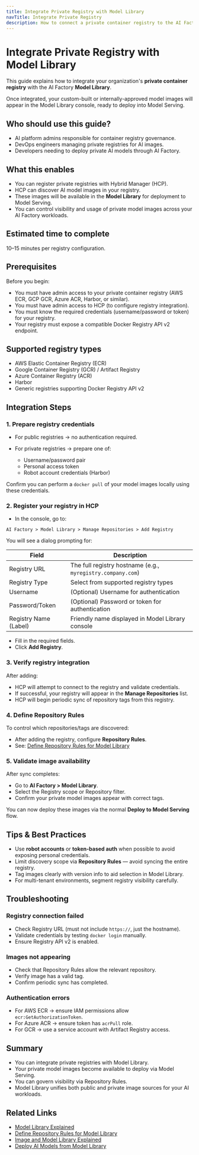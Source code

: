 ```yaml
---
title: Integrate Private Registry with Model Library
navTitle: Integrate Private Registry
description: How to connect a private container registry to the AI Factory Model Library to enable the use of your own model images.
---
```


# Integrate Private Registry with Model Library

This guide explains how to integrate your organization's **private container registry** with the AI Factory **Model Library**.

Once integrated, your custom-built or internally-approved model images will appear in the Model Library console, ready to deploy into Model Serving.

## Who should use this guide?

-   AI platform admins responsible for container registry governance.
-   DevOps engineers managing private registries for AI images.
-   Developers needing to deploy private AI models through AI Factory.

## What this enables

-   You can register private registries with Hybrid Manager (HCP).
-   HCP can discover AI model images in your registry.
-   These images will be available in the **Model Library** for deployment to Model Serving.
-   You can control visibility and usage of private model images across your AI Factory workloads.

## Estimated time to complete

10–15 minutes per registry configuration.

## Prerequisites

Before you begin:

-   You must have admin access to your private container registry (AWS ECR, GCP GCR, Azure ACR, Harbor, or similar).
-   You must have admin access to HCP (to configure registry integration).
-   You must know the required credentials (username/password or token) for your registry.
-   Your registry must expose a compatible Docker Registry API v2 endpoint.

## Supported registry types

-   AWS Elastic Container Registry (ECR)
-   Google Container Registry (GCR) / Artifact Registry
-   Azure Container Registry (ACR)
-   Harbor
-   Generic registries supporting Docker Registry API v2

## Integration Steps

### 1. Prepare registry credentials

-   For public registries → no authentication required.
-   For private registries → prepare one of:

    -   Username/password pair
    -   Personal access token
    -   Robot account credentials (Harbor)

Confirm you can perform a `docker pull` of your model images locally using these credentials.

### 2. Register your registry in HCP

-   In the console, go to:

`AI Factory > Model Library > Manage Repositories > Add Registry`

You will see a dialog prompting for:

| Field                 | Description                                                 |
| --------------------- | ----------------------------------------------------------- |
| Registry URL          | The full registry hostname (e.g., `myregistry.company.com`) |
| Registry Type         | Select from supported registry types                        |
| Username              | (Optional) Username for authentication                      |
| Password/Token        | (Optional) Password or token for authentication             |
| Registry Name (Label) | Friendly name displayed in Model Library console            |

-   Fill in the required fields.
-   Click **Add Registry**.

### 3. Verify registry integration

After adding:

-   HCP will attempt to connect to the registry and validate credentials.
-   If successful, your registry will appear in the **Manage Repositories** list.
-   HCP will begin periodic sync of repository tags from this registry.

### 4. Define Repository Rules

To control which repositories/tags are discovered:

-   After adding the registry, configure **Repository Rules**.
-   See: [Define Repository Rules for Model Library](define-repository-rules)

### 5. Validate image availability

After sync completes:

-   Go to **AI Factory > Model Library**.
-   Select the Registry scope or Repository filter.
-   Confirm your private model images appear with correct tags.

You can now deploy these images via the normal **Deploy to Model Serving** flow.

## Tips & Best Practices

-   Use **robot accounts** or **token-based auth** when possible to avoid exposing personal credentials.
-   Limit discovery scope via **Repository Rules** — avoid syncing the entire registry.
-   Tag images clearly with version info to aid selection in Model Library.
-   For multi-tenant environments, segment registry visibility carefully.

## Troubleshooting

### Registry connection failed

-   Check Registry URL (must not include `https://`, just the hostname).
-   Validate credentials by testing `docker login` manually.
-   Ensure Registry API v2 is enabled.

### Images not appearing

-   Check that Repository Rules allow the relevant repository.
-   Verify image has a valid tag.
-   Confirm periodic sync has completed.

### Authentication errors

-   For AWS ECR → ensure IAM permissions allow `ecr:GetAuthorizationToken`.
-   For Azure ACR → ensure token has `acrPull` role.
-   For GCR → use a service account with Artifact Registry access.

## Summary

-   You can integrate private registries with Model Library.
-   Your private model images become available to deploy via Model Serving.
-   You can govern visibility via Repository Rules.
-   Model Library unifies both public and private image sources for your AI workloads.

## Related Links

-   [Model Library Explained](/edb-postgres-ai/latest/ai-factory/learn/explained/model-library-explained/)
-   [Define Repository Rules for Model Library](define-repository-rules)
-   [Image and Model Library Explained](/edb-postgres-ai/latest/hybrid-manager/ai-factory/learn/explained/model-image-library-explained/)
-   [Deploy AI Models from Model Library](how-to-deploy-ai-models)

